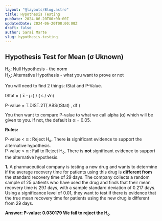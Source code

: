 ```yaml
---
layout: "@layouts/Blog.astro"
title: Hypothesis Testing
pubDate: 2024-06-20T00:00:00Z
updatedDate: 2024-06-20T00:00:00Z
draft: false
author: Sarai Marte
slug: hypothesis-testing
---
```



## Hypothesis Test for Mean (σ Uknown)

H<sub>o</sub>: Null Hypothesis - the norm  
H<sub>A</sub>: Alternative Hypothesis - what you want to prove or not

You will need to find 2 things: tStat and P-Value.

tStat = ( x̅ - μ ) / ( s / √n)

P-value = T.DIST.2T( ABS(tStat) , df )

You then want to compare P-value to what we call alpha (α) which will be given to you. If not, the default is α = 0.05.

**Rules:**

P-value < α : Reject H<sub>o</sub>. There **is** significant evidence to support the alternative hypothesis.  
P-value > α : Fail to Reject H<sub>o</sub>. There is **not** significant evidence to support the alternative hypothesis.

**1.** A pharmaceutical company is testing a new drug and wants to determine if the average recovery time for patients using this drug is **different from** the standard recovery time of 29 days. The company collects a random sample of 25 patients who have used the drug and finds that their mean recovery time is 29.1 days, with a sample standard deviation of 0.217 days. Using a significance level of 0.01, they want to test if there is evidence that the true mean recovery time for patients using the new drug is different from 29 days.

<Solution>

**Answer: P-value: 0.030179 We fail to reject the H<sub>o</sub>**

</Solution>
